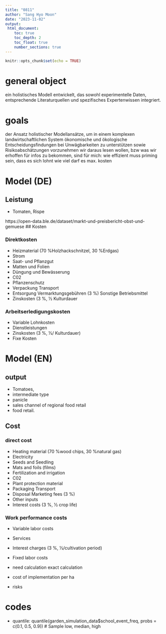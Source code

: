 ```yaml
---
title: "0811"
author: "Sang Hyo Moon"
date: "2023-11-02"
output: 
 html_document:
    toc: true
    toc_depth: 2
    toc_float: true
    number_sections: true
---
```


```r
knitr::opts_chunk$set(echo = TRUE)
```



# general object 
ein holistisches Modell entwickelt, das sowohl experimentelle Daten, entsprechende Literaturquellen und spezifisches Expertenwissen integriert.

# goals 
der Ansatz holistischer Modellansätze, um in einem komplexen landwirtschaftlichen System ökonomische und ökologische Entscheidungsfindungen bei Unwägbarkeiten zu unterstützen sowie Risikoabschätzungen vorzunehmen
wir daraus lesen wollen, bzw was wir erhoffen für infos zu bekommen, sind für mich:
wie effizient muss priming sein, dass es sich lohnt
wie viel darf es max. kosten

# Model (DE)
## Leistung
- Tomaten, Rispe

https://open-data.ble.de/dataset/markt-und-preisbericht-obst-und-gemuese
## Kosten 

### Direktkosten
- Heizmaterial (70 %Holzhackschnitzel, 30 %Erdgas)
- Strom
- Saat- und Pflanzgut
- Matten und Folien
- Düngung und Bewässerung
- C02 
- Pflanzenschutz 
- Verpackung Transport
- Entsorgung Vermarktungsgebühren (3 %) Sonstige Betriebsmittel
- Zinskosten (3 %, 1⁄2 Kulturdauer

### Arbeitserledigungskosten
- Variable Lohnkosten
- Dienstleistungen
- Zinskosten (3 %, 1⁄2/ Kulturdauer)
- Fixe Kosten



# Model (EN)
## output 
- Tomatoes, 
- intermediate type
- panicle
- sales channel of regional food retail
- food retail.

## Cost 
### direct cost 
- Heating material (70 %wood chips, 30 %natural gas)
- Electricity
- Seeds and Seedling
- Mats and foils (films)
- Fertilization and irrigation
- C02 
- Plant protection material 
- Packaging Transport
- Disposal Marketing fees (3 %) 
- Other inputs
- Interest costs (3 %, 1⁄2 crop life)

### Work performance costs

- Variable labor costs
- Services
- Interest charges (3 %, 1⁄2/cultivation period)
- Fixed labor costs



- need calculation exact calculation 
- cost of implementation per ha
- risks


# codes 

- quantile: quantile(garden_simulation_data$school_event_freq, probs = c(0.1, 0.5, 0.9)) # Sample low, median, high
